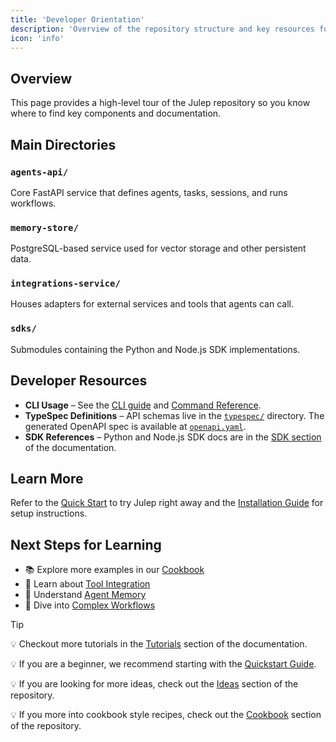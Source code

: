 ```yaml
---
title: 'Developer Orientation'
description: 'Overview of the repository structure and key resources for Julep developers'
icon: 'info'
---
```


## Overview

This page provides a high-level tour of the Julep repository so you know where to find key components and documentation.

## Main Directories

### `agents-api/`
Core FastAPI service that defines agents, tasks, sessions, and runs workflows.

### `memory-store/`
PostgreSQL-based service used for vector storage and other persistent data.

### `integrations-service/`
Houses adapters for external services and tools that agents can call.

### `sdks/`
Submodules containing the Python and Node.js SDK implementations.

## Developer Resources

- **CLI Usage** – See the [CLI guide](/julepcli/introduction) and [Command Reference](/julepcli/commands).
- **TypeSpec Definitions** – API schemas live in the [`typespec/`](https://github.com/julep-ai/julep/tree/dev/typespec) directory. The generated OpenAPI spec is available at [`openapi.yaml`](https://github.com/julep-ai/julep/blob/dev/openapi.yaml).
- **SDK References** – Python and Node.js SDK docs are in the [SDK section](/sdks/index) of the documentation.

## Learn More

Refer to the [Quick Start](/introduction/quickstart) to try Julep right away and the [Installation Guide](/introduction/install) for setup instructions.

## Next Steps for Learning

- 📚 Explore more examples in our [Cookbook](https://github.com/julep-ai/julep/tree/dev/cookbooks)
- 🔧 Learn about [Tool Integration](https://docs.julep.ai/docs/tools/overview)
- 🧠 Understand [Agent Memory](https://docs.julep.ai/docs/agents/memory)
- 🔄 Dive into [Complex Workflows](https://docs.julep.ai/docs/tasks/workflows)

> [!TIP]
> 💡 Checkout more tutorials in the [Tutorials](https://docs.julep.ai/docs/tutorials/) section of the documentation.
>
> 💡 If you are a beginner, we recommend starting with the [Quickstart Guide](https://docs.julep.ai/docs/introduction/quickstart).
>
> 💡 If you are looking for more ideas, check out the [Ideas](https://github.com/julep-ai/julep/blob/dev/cookbooks/IDEAS.md) section of the repository.
>
> 💡 If you more into cookbook style recipes, check out the [Cookbook](https://github.com/julep-ai/julep/tree/dev/cookbooks) section of the repository.
